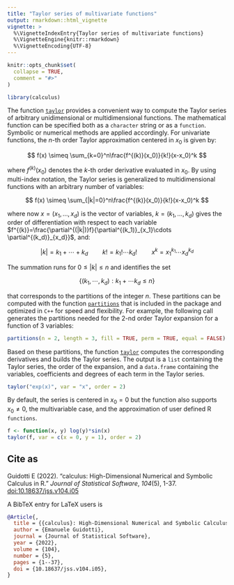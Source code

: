 ```yaml
---
title: "Taylor series of multivariate functions"
output: rmarkdown::html_vignette
vignette: >
  %\VignetteIndexEntry{Taylor series of multivariate functions}
  %\VignetteEngine{knitr::rmarkdown}
  %\VignetteEncoding{UTF-8}
---
```


```r
knitr::opts_chunk$set(
  collapse = TRUE,
  comment = "#>"
)
```

```r
library(calculus)
```

The function [`taylor`](https://calculus.guidotti.dev/reference/taylor.html) provides a convenient way to compute the Taylor series of arbitrary unidimensional or multidimensional functions. The mathematical function can be specified both as a `character` string or as a `function`. Symbolic or numerical methods are applied accordingly. For univariate functions, the $n$-th order Taylor approximation centered in $x_0$ is given by:

$$
f(x) \simeq \sum_{k=0}^n\frac{f^{(k)}(x_0)}{k!}(x-x_0)^k
$$

where $f^{(k)}(x_0)$ denotes the $k$-th order derivative evaluated in $x_0$. By using multi-index notation, the Taylor series is generalized to multidimensional functions with an arbitrary number of variables:

$$
f(x) \simeq \sum_{|k|=0}^n\frac{f^{(k)}(x_0)}{k!}(x-x_0)^k
$$

where now $x=(x_1,\dots,x_d)$ is the vector of variables, $k=(k_1,\dots,k_d)$ gives the order of differentiation with respect to each variable $f^{(k)}=\frac{\partial^{(|k|)}f}{\partial^{(k_1)}_{x_1}\cdots \partial^{(k_d)}_{x_d}}$, and:

$$|k| = k_1+\cdots+k_d \quad\quad k!=k_1!\cdots k_d! \quad\quad x^k=x_1^{k_1}\cdots x_d^{k_d}$$

The summation runs for $0\leq |k|\leq n$ and identifies the set

$$\{(k_1,\cdots,k_d):k_1+\cdots k_d \leq n\}$$

that corresponds to the partitions of the integer $n$. These partitions can be computed with the function [`partitions`](https://calculus.guidotti.dev/reference/partitions.html) that is included in the package and optimized in `C++` for speed and flexibility. For example, the following call generates the partitions needed for the $2$-nd order Taylor expansion for a function of $3$ variables:

```r
partitions(n = 2, length = 3, fill = TRUE, perm = TRUE, equal = FALSE)
```

Based on these partitions, the function [`taylor`](https://calculus.guidotti.dev/reference/taylor.html) computes the corresponding derivatives and builds the Taylor series. The output is a `list` containing the Taylor series, the order of the expansion, and a `data.frame` containing the variables, coefficients and degrees of each term in the Taylor series.

```r
taylor("exp(x)", var = "x", order = 2)
```

By default, the series is centered in $x_0=0$ but the function also supports $x_0\neq 0$, the multivariable case, and the approximation of user defined R `functions`.

```r
f <- function(x, y) log(y)*sin(x)
taylor(f, var = c(x = 0, y = 1), order = 2)
```

## Cite as

Guidotti E (2022). “calculus: High-Dimensional Numerical and Symbolic Calculus in R.” _Journal of Statistical Software_, *104*(5), 1-37. [doi:10.18637/jss.v104.i05](https://doi.org/10.18637/jss.v104.i05)

A BibTeX entry for LaTeX users is

```bibtex
@Article{,
  title = {{calculus}: High-Dimensional Numerical and Symbolic Calculus in {R}},
  author = {Emanuele Guidotti},
  journal = {Journal of Statistical Software},
  year = {2022},
  volume = {104},
  number = {5},
  pages = {1--37},
  doi = {10.18637/jss.v104.i05},
}
```

